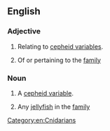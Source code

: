 ==English==

===Adjective===
{{en-adj|-}}

# {{lb|en|astronomy}} Relating to [[cepheid variable]]s.
# {{lb|en|zoology}} Of or pertaining to the [[family]] {{taxlink|Cepheidae|family}}


===Noun===
{{en-noun}}
{{wikipedia}}

# {{lb|en|star}} A [[cepheid variable]].
# {{lb|en|zoology}} Any [[jellyfish]] in the [[family]] {{taxlink|Cepheidae|family}}
[[Category:en:Cnidarians]]